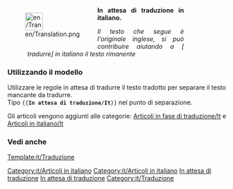 <noinclude></noinclude><div style="width: 400px; margin: .5cm 0; clear: left"><div style="float: left">[[File:en/Translation.png|40px|left]]</div>
<div class="plainlinks" style="margin-left: 1.2cm; text-align: justify"><p style="border-bottom: 1px solid #8888aa">'''In attesa di traduzione in italiano.'''</p>
<p style="font-size: 90%">''Il testo che segue è l'originale inglese, si può contribuire aiutando a [{{fullurl:{{FULLPAGENAME}}|action=edit}} tradurre] in italiano il testo rimanente''</p></div></div>
<includeonly>{{{1|[[Category:it/Articoli in fase di traduzione]]}}}[[Category:it/Articoli in italiano]]</includeonly><noinclude>

===Utilizzando il modello===
Utilizzare le regole in attesa di tradurre il testo tradotto per separare il testo mancante da tradurre.<br/>
Tipo <code><nowiki>{{</nowiki>'''In attesa di traduzione/It'''<nowiki>}}</nowiki></code> nel punto di separazione.

Gli articoli vengono aggiunti alle categorie: [[:Category:it/Articoli in fase di traduzione|Articoli in fase di traduzione/It]] e [[:Category:it/Articoli in italiano|Articoli in italiano/It]]

===Vedi anche===
[[Template:it/Traduzione]]

[[Category:it/Articoli in italiano]][[Category:it/Message box|In attesa di traduzione]][[Category:it/Modelli|In attesa di traduzione]][[Category:it/Traduzione]]
</noinclude>